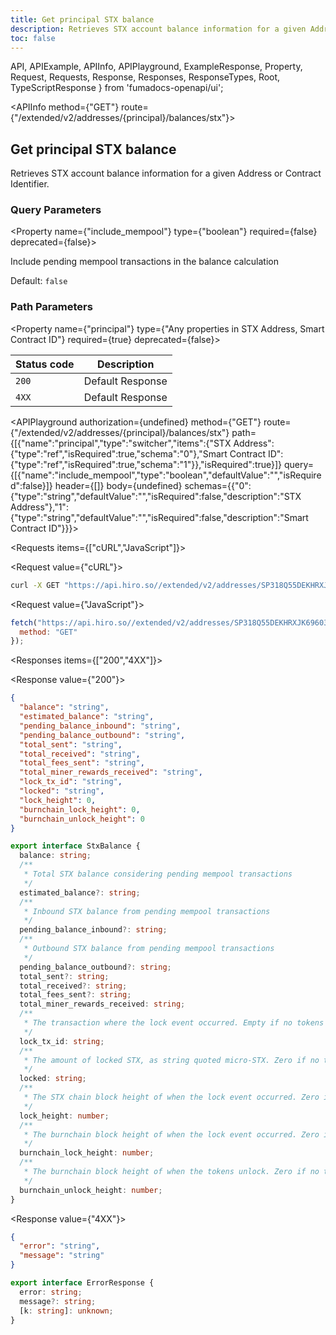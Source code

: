 ```yaml
---
title: Get principal STX balance
description: Retrieves STX account balance information for a given Address or Contract Identifier.
toc: false
---
```


  API,
  APIExample,
  APIInfo,
  APIPlayground,
  ExampleResponse,
  Property,
  Request,
  Requests,
  Response,
  Responses,
  ResponseTypes,
  Root,
  TypeScriptResponse
} from 'fumadocs-openapi/ui';

<Root baseUrl="https://api.hiro.so">

<API>

<APIInfo method={"GET"} route={"/extended/v2/addresses/{principal}/balances/stx"}>

## Get principal STX balance

Retrieves STX account balance information for a given Address or Contract Identifier.

### Query Parameters

<Property name={"include_mempool"} type={"boolean"} required={false} deprecated={false}>

Include pending mempool transactions in the balance calculation

<span>Default: `false`</span>

</Property>

### Path Parameters

<Property name={"principal"} type={"Any properties in STX Address, Smart Contract ID"} required={true} deprecated={false}>

</Property>

| Status code | Description |
| ----------- | ----------- |
| `200` | Default Response |
| `4XX` | Default Response |

<APIPlayground authorization={undefined} method={"GET"} route={"/extended/v2/addresses/{principal}/balances/stx"} path={[{"name":"principal","type":"switcher","items":{"STX Address":{"type":"ref","isRequired":true,"schema":"0"},"Smart Contract ID":{"type":"ref","isRequired":true,"schema":"1"}},"isRequired":true}]} query={[{"name":"include_mempool","type":"boolean","defaultValue":"","isRequired":false}]} header={[]} body={undefined} schemas={{"0":{"type":"string","defaultValue":"","isRequired":false,"description":"STX Address"},"1":{"type":"string","defaultValue":"","isRequired":false,"description":"Smart Contract ID"}}}>

</APIPlayground>

</APIInfo>

<APIExample>

<Requests items={["cURL","JavaScript"]}>

<Request value={"cURL"}>

```bash
curl -X GET "https://api.hiro.so//extended/v2/addresses/SP318Q55DEKHRXJK696033DQN5C54D9K2EE6DHRWP/balances/stx?include_mempool=false"
```

</Request>

<Request value={"JavaScript"}>

```js
fetch("https://api.hiro.so//extended/v2/addresses/SP318Q55DEKHRXJK696033DQN5C54D9K2EE6DHRWP/balances/stx?include_mempool=false", {
  method: "GET"
});
```

</Request>

</Requests>

<Responses items={["200","4XX"]}>

<Response value={"200"}>

<ResponseTypes>

<ExampleResponse>

```json
{
  "balance": "string",
  "estimated_balance": "string",
  "pending_balance_inbound": "string",
  "pending_balance_outbound": "string",
  "total_sent": "string",
  "total_received": "string",
  "total_fees_sent": "string",
  "total_miner_rewards_received": "string",
  "lock_tx_id": "string",
  "locked": "string",
  "lock_height": 0,
  "burnchain_lock_height": 0,
  "burnchain_unlock_height": 0
}
```

</ExampleResponse>

<TypeScriptResponse>

```ts
export interface StxBalance {
  balance: string;
  /**
   * Total STX balance considering pending mempool transactions
   */
  estimated_balance?: string;
  /**
   * Inbound STX balance from pending mempool transactions
   */
  pending_balance_inbound?: string;
  /**
   * Outbound STX balance from pending mempool transactions
   */
  pending_balance_outbound?: string;
  total_sent?: string;
  total_received?: string;
  total_fees_sent?: string;
  total_miner_rewards_received: string;
  /**
   * The transaction where the lock event occurred. Empty if no tokens are locked.
   */
  lock_tx_id: string;
  /**
   * The amount of locked STX, as string quoted micro-STX. Zero if no tokens are locked.
   */
  locked: string;
  /**
   * The STX chain block height of when the lock event occurred. Zero if no tokens are locked.
   */
  lock_height: number;
  /**
   * The burnchain block height of when the lock event occurred. Zero if no tokens are locked.
   */
  burnchain_lock_height: number;
  /**
   * The burnchain block height of when the tokens unlock. Zero if no tokens are locked.
   */
  burnchain_unlock_height: number;
}
```

</TypeScriptResponse>

</ResponseTypes>

</Response>

<Response value={"4XX"}>

<ResponseTypes>

<ExampleResponse>

```json
{
  "error": "string",
  "message": "string"
}
```

</ExampleResponse>

<TypeScriptResponse>

```ts
export interface ErrorResponse {
  error: string;
  message?: string;
  [k: string]: unknown;
}
```

</TypeScriptResponse>

</ResponseTypes>

</Response>

</Responses>

</APIExample>

</API>

</Root>